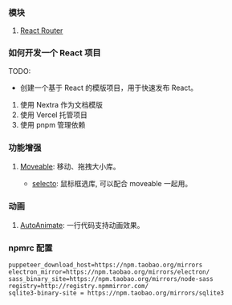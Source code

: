 ### 模块

1. [React Router](./React_Router.mdx)

### 如何开发一个 React 项目

TODO:

- 创建一个基于 React 的模版项目，用于快速发布 React。

1. 使用 Nextra 作为文档模版
2. 使用 Vercel 托管项目
3. 使用 pnpm 管理依赖

### 功能增强

1. [Moveable](https://daybrush.com/moveable/): 移动、拖拽大小库。<Badge github="https://github.com/daybrush/moveable" npm="moveable" />
   - [selecto](https://github.com/daybrush/selecto): 鼠标框选库, 可以配合 moveable 一起用。<Badge github="https://github.com/daybrush/selecto" />

### 动画

1. [AutoAnimate](https://auto-animate.formkit.com/#installation): 一行代码支持动画效果。<Badge github="https://github.com/formkit/auto-animate" npm="@formkit/auto-animate" />

### npmrc 配置

```
puppeteer_download_host=https://npm.taobao.org/mirrors
electron_mirror=https://npm.taobao.org/mirrors/electron/
sass_binary_site=https://npm.taobao.org/mirrors/node-sass
registry=http://registry.npmmirror.com/
sqlite3-binary-site = https://npm.taobao.org/mirrors/sqlite3
```

